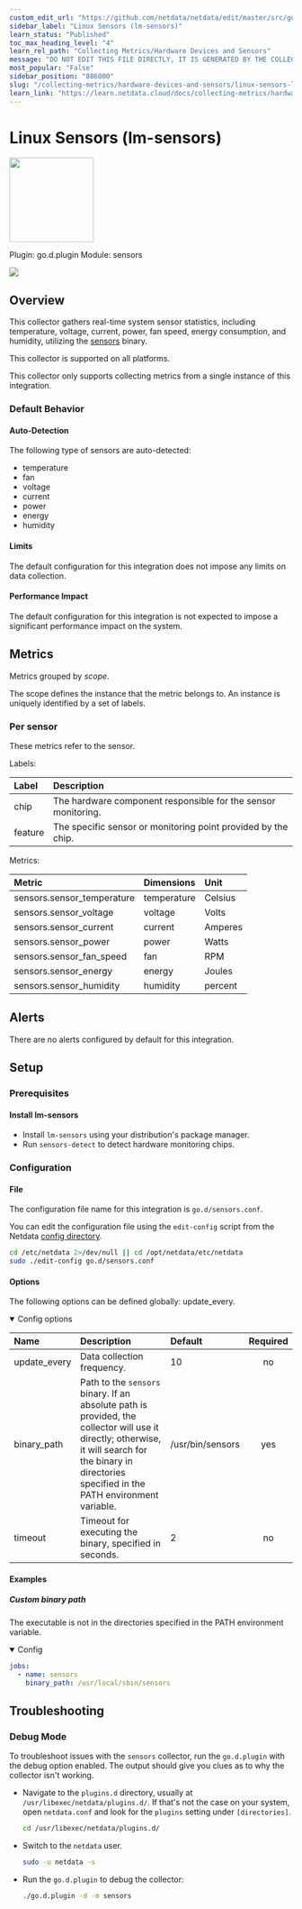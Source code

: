 ```yaml
---
custom_edit_url: "https://github.com/netdata/netdata/edit/master/src/go/collectors/go.d.plugin/modules/sensors/metadata.yaml"
sidebar_label: "Linux Sensors (lm-sensors)"
learn_status: "Published"
toc_max_heading_level: "4"
learn_rel_path: "Collecting Metrics/Hardware Devices and Sensors"
message: "DO NOT EDIT THIS FILE DIRECTLY, IT IS GENERATED BY THE COLLECTOR'S metadata.yaml FILE"
most_popular: "False"
sidebar_position: "886000"
slug: "/collecting-metrics/hardware-devices-and-sensors/linux-sensors-lm-sensors"
learn_link: "https://learn.netdata.cloud/docs/collecting-metrics/hardware-devices-and-sensors/linux-sensors-lm-sensors"
---
```



# Linux Sensors (lm-sensors)


<img src="https://netdata.cloud/img/microchip.svg" width="150"/>


Plugin: go.d.plugin
Module: sensors

<img src="https://img.shields.io/badge/maintained%20by-Netdata-%2300ab44" />

## Overview

This collector gathers real-time system sensor statistics,  including temperature, voltage, current, power, fan speed, energy consumption, and humidity,  utilizing the [sensors](https://linux.die.net/man/1/sensors) binary.




This collector is supported on all platforms.

This collector only supports collecting metrics from a single instance of this integration.


### Default Behavior

#### Auto-Detection

The following type of sensors are auto-detected:

- temperature
- fan
- voltage
- current
- power
- energy
- humidity


#### Limits

The default configuration for this integration does not impose any limits on data collection.

#### Performance Impact

The default configuration for this integration is not expected to impose a significant performance impact on the system.


## Metrics

Metrics grouped by *scope*.

The scope defines the instance that the metric belongs to. An instance is uniquely identified by a set of labels.



### Per sensor

These metrics refer to the sensor.

Labels:

| Label      | Description     |
|:-----------|:----------------|
| chip | The hardware component responsible for the sensor monitoring. |
| feature | The specific sensor or monitoring point provided by the chip. |

Metrics:

| Metric | Dimensions | Unit |
|:------|:----------|:----|
| sensors.sensor_temperature | temperature | Celsius |
| sensors.sensor_voltage | voltage | Volts |
| sensors.sensor_current | current | Amperes |
| sensors.sensor_power | power | Watts |
| sensors.sensor_fan_speed | fan | RPM |
| sensors.sensor_energy | energy | Joules |
| sensors.sensor_humidity | humidity | percent |



## Alerts

There are no alerts configured by default for this integration.


## Setup

### Prerequisites

#### Install lm-sensors

- Install `lm-sensors` using your distribution's package manager.
- Run `sensors-detect` to detect hardware monitoring chips.



### Configuration

#### File

The configuration file name for this integration is `go.d/sensors.conf`.


You can edit the configuration file using the `edit-config` script from the
Netdata [config directory](/docs/netdata-agent/configuration#the-netdata-config-directory).

```bash
cd /etc/netdata 2>/dev/null || cd /opt/netdata/etc/netdata
sudo ./edit-config go.d/sensors.conf
```
#### Options

The following options can be defined globally: update_every.


<details open><summary>Config options</summary>

| Name | Description | Default | Required |
|:----|:-----------|:-------|:--------:|
| update_every | Data collection frequency. | 10 | no |
| binary_path | Path to the `sensors` binary. If an absolute path is provided, the collector will use it directly; otherwise, it will search for the binary in directories specified in the PATH environment variable. | /usr/bin/sensors | yes |
| timeout | Timeout for executing the binary, specified in seconds. | 2 | no |

</details>

#### Examples

##### Custom binary path

The executable is not in the directories specified in the PATH environment variable.

<details open><summary>Config</summary>

```yaml
jobs:
  - name: sensors
    binary_path: /usr/local/sbin/sensors

```
</details>



## Troubleshooting

### Debug Mode

To troubleshoot issues with the `sensors` collector, run the `go.d.plugin` with the debug option enabled. The output
should give you clues as to why the collector isn't working.

- Navigate to the `plugins.d` directory, usually at `/usr/libexec/netdata/plugins.d/`. If that's not the case on
  your system, open `netdata.conf` and look for the `plugins` setting under `[directories]`.

  ```bash
  cd /usr/libexec/netdata/plugins.d/
  ```

- Switch to the `netdata` user.

  ```bash
  sudo -u netdata -s
  ```

- Run the `go.d.plugin` to debug the collector:

  ```bash
  ./go.d.plugin -d -m sensors
  ```


